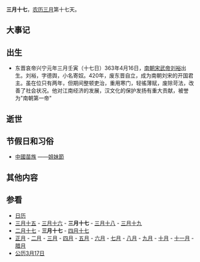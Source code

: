 {{Lunar03Calendar}}
'''三月十七'''，[[农历|农历]][[三月_(农历)|三月]]第十七天。

== 大事记 ==

== 出生 ==
*东晋哀帝兴宁元年三月壬寅（十七日）363年4月16日，[[南朝宋武帝|南朝宋武帝]][[刘裕|刘裕]]出生。刘裕，字德舆，小名寄奴。420年，废东晋自立，成为南朝刘宋的开国君主。虽在位只有两年，但期间整顿吏治，重用寒门，轻徭薄赋，废除苛法，改善了社会状况。他对江南经济的发展，汉文化的保护发扬有重大贡献，被誉为"南朝第一帝"

== 逝世 ==

== 节假日和习俗 ==
* [[中國|中國]][[苗族|苗族]] ——[[姐妹節|姐妹節]]

== 其他内容 ==

== 参看 ==
*[[历史上的今天|日历]]
*[[三月十五|三月十五]] - [[三月十六|三月十六]] - '''三月十七''' - [[三月十八|三月十八]] - [[三月十九|三月十九]] 
*[[二月十七|二月十七]] - '''三月十七''' - [[四月十七|四月十七]]
*[[正月|正月]] - [[二月_(农历)|二月]] - [[三月_(农历)|三月]] - [[四月_(农历)|四月]] - [[五月_(农历)|五月]] - [[六月_(农历)|六月]] - [[七月_(农历)|七月]] - [[八月_(农历)|八月]] - [[九月_(农历)|九月]] - [[十月_(农历)|十月]] - [[十一月_(农历)|十一月]] - [[腊月|腊月]]
*[[公历|公历]][[3月17日|3月17日]]